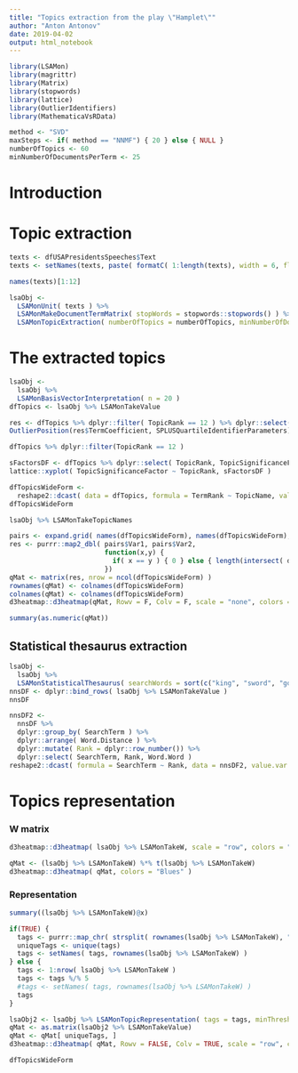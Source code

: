 ```yaml
---
title: "Topics extraction from the play \"Hamplet\""
author: "Anton Antonov"
date: 2019-04-02
output: html_notebook
---
```


```r
library(LSAMon)
library(magrittr)
library(Matrix)
library(stopwords)
library(lattice)
library(OutlierIdentifiers)
library(MathematicaVsRData)
```

```r
method <- "SVD"
maxSteps <- if( method == "NNMF") { 20 } else { NULL }
numberOfTopics <- 60
minNumberOfDocumentsPerTerm <- 25
```

# Introduction

# Topic extraction


```r
texts <- dfUSAPresidentsSpeeches$Text
texts <- setNames(texts, paste( formatC( 1:length(texts), width = 6, flag = "0" ), dfUSAPresidentsSpeeches$Name, sep = "-") )
```

```r
names(texts)[1:12]
```

```r
lsaObj <-
  LSAMonUnit( texts ) %>% 
  LSAMonMakeDocumentTermMatrix( stopWords = stopwords::stopwords() ) %>% 
  LSAMonTopicExtraction( numberOfTopics = numberOfTopics, minNumberOfDocumentsPerTerm = minNumberOfDocumentsPerTerm, maxSteps = maxSteps, method = method )
```


# The extracted topics

```r
lsaObj <-
  lsaObj %>% 
  LSAMonBasisVectorInterpretation( n = 20 )
dfTopics <- lsaObj %>% LSAMonTakeValue
```

```r
res <- dfTopics %>% dplyr::filter( TopicRank == 12 ) %>% dplyr::select( TermCoefficient )
OutlierPosition(res$TermCoefficient, SPLUSQuartileIdentifierParameters)
```

```r
dfTopics %>% dplyr::filter(TopicRank == 12 )
```


```r
sFactorsDF <- dfTopics %>% dplyr::select( TopicRank, TopicSignificanceFactor ) %>% unique()
lattice::xyplot( TopicSignificanceFactor ~ TopicRank, sFactorsDF )
```

```r
dfTopicsWideForm <- 
  reshape2::dcast( data = dfTopics, formula = TermRank ~ TopicName, value.var = "Term" )
dfTopicsWideForm
```

```r
lsaObj %>% LSAMonTakeTopicNames
```


```r
pairs <- expand.grid( names(dfTopicsWideForm), names(dfTopicsWideForm), stringsAsFactors = F)
res <- purrr::map2_dbl( pairs$Var1, pairs$Var2,
                        function(x,y) { 
                          if( x == y ) { 0 } else { length(intersect( dfTopicsWideForm[[x]], dfTopicsWideForm[[y]] ) ) } 
                        })
qMat <- matrix(res, nrow = ncol(dfTopicsWideForm) )
rownames(qMat) <- colnames(dfTopicsWideForm)
colnames(qMat) <- colnames(dfTopicsWideForm)
d3heatmap::d3heatmap(qMat, Rowv = F, Colv = F, scale = "none", colors = "Blues")
```

```r
summary(as.numeric(qMat))
```

## Statistical thesaurus extraction


```r
lsaObj <-
  lsaObj %>% 
  LSAMonStatisticalThesaurus( searchWords = sort(c("king", "sword", "god", "economy", "health", "poison", "war", "iraq")) )
nnsDF <- dplyr::bind_rows( lsaObj %>% LSAMonTakeValue )
nnsDF
```


```r
nnsDF2 <- 
  nnsDF %>% 
  dplyr::group_by( SearchTerm ) %>% 
  dplyr::arrange( Word.Distance ) %>% 
  dplyr::mutate( Rank = dplyr::row_number()) %>% 
  dplyr::select( SearchTerm, Rank, Word.Word )
reshape2::dcast( formula = SearchTerm ~ Rank, data = nnsDF2, value.var = "Word.Word" )
```

# Topics representation

### W matrix

```r
d3heatmap::d3heatmap( lsaObj %>% LSAMonTakeW, scale = "row", colors = "Blues" )
```

```r
qMat <- (lsaObj %>% LSAMonTakeW) %*% t(lsaObj %>% LSAMonTakeW)
d3heatmap::d3heatmap( qMat, colors = "Blues" )
```

### Representation

```r
summary((lsaObj %>% LSAMonTakeW)@x)
```

```r
if(TRUE) {
  tags <- purrr::map_chr( strsplit( rownames(lsaObj %>% LSAMonTakeW), "-"), function(x) x[[2]])
  uniqueTags <- unique(tags)
  tags <- setNames( tags, rownames(lsaObj %>% LSAMonTakeW) )
} else {
  tags <- 1:nrow( lsaObj %>% LSAMonTakeW )
  tags <- tags %/% 5
  #tags <- setNames( tags, rownames(lsaObj %>% LSAMonTakeW) )
  tags
}
```

```r
lsaObj2 <- lsaObj %>% LSAMonTopicRepresentation( tags = tags, minThreshold = 0.015 )
qMat <- as.matrix(lsaObj2 %>% LSAMonTakeValue)
qMat <- qMat[ uniqueTags, ]
d3heatmap::d3heatmap( qMat, Rowv = FALSE, Colv = TRUE, scale = "row", colors = "Blues" )
```


```r
dfTopicsWideForm
```



